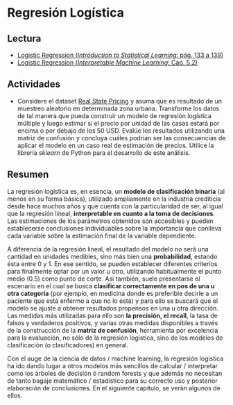 # Regresión Logística

## Lectura

- [Logistic Regression  (_Introduction to Statistical Learning_: pág. 133 a 139)](https://hastie.su.domains/ISLR2/ISLRv2_website.pdf)
- [Logistic Regression (_Interpretable Machine Learning_: Cap. 5.2)](https://christophm.github.io/interpretable-ml-book/logistic.html)

## Actividades

- Considere el dataset [Real State Pricing](https://drive.google.com/drive/folders/1Lprg5DfAXRnUcmYi5TdzfpKIzQ49ITuq?usp=share_link) y asuma que es resultado de un muestreo aleatorio en determinada zona urbana. Transforme los datos de tal manera que pueda construir un modelo de regresión logística múltiple y luego estimar si el precio por unidad de las casas estará por encima o por debajo de los 50 USD. Evalúe los resultados utilizando una matriz de confusión y concluya cuáles podrían ser las consecuencias de aplicar el modelo en un caso real de estimación de precios. Utilice la librería _sklearn_ de Python para el desarrollo de este análisis.

## Resumen

La regresión logística es, en esencia, un **modelo de clasificación binaria** (al menos en su forma básica), utilizado ampliamente en la industria crediticia desde hace muchos años y que cuenta con la particularidad de ser, al igual que la regresión lineal, **interpretable en cuanto a la toma de decisiones**. Las estimaciones de los parámetros obtenidos son accesibles y pueden establecerse conclusiones individuables sobre la importancia que conlleva cada variable sobre la estimación final de la variable dependiente.

A diferencia de la regresión lineal, el resultado del modelo no será una cantidad en unidades medibles, sino más bien una **probabilidad**, estando ésta entre 0 y 1. En ese sentido, se pueden establecer diferentes criterios para finalmente optar por un valor u otro, utilizando habitualmente el punto medio (0.5) como punto de corte. Así también, suele presentarse el escenario en el cual se busca **clasificar correctamente en pos de una u otra categoría** (por ejemplo, en medicina donde es preferible decirle a un paciente que está enfermo a que no lo está) y para ello se buscará que el modelo se ajuste a obtener resultados propensos en una u otra dirección. Las medidas más utilizadas para ello son **la precisión, el recall**, la tasa de falsos y verdaderos positivos, y varias otras medidas disponibles a través de la construcción de la **matriz de confusión**, herramienta por excelencia para la evaluación, no sólo de la regresión logística, sino de los modelos de clasificación (o clasificadores) en general.

Con el auge de la ciencia de datos / machine learning, la regresión logística ha ido dando lugar a otros modelos más sencillos de calcular / interpretar como los árboles de decisión ó random forests y que además no necesitan de tanto bagaje matemático / estadístico para su correcto uso y posterior elaboración de conclusiones. En el siguiente capítulo, se verán algunos de ellos.